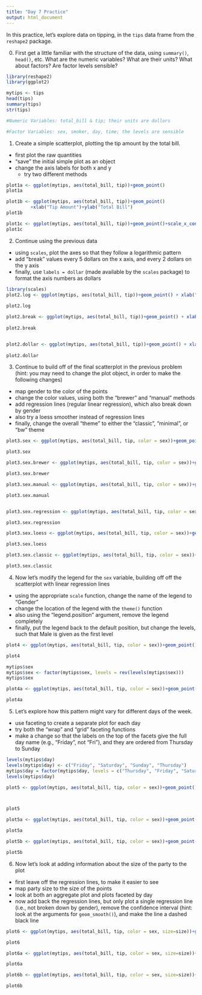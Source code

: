 ```yaml
---
title: "Day 7 Practice"
output: html_document
---
```


In this practice, let's explore data on tipping, in the `tips` data frame from the `reshape2` package.

0. First get a little familiar with the structure of the data, using `summary()`, `head()`, etc.  What are the numeric variables?  What are their units? What about factors? Are factor levels sensible?

```r
library(reshape2)
library(ggplot2)

mytips <- tips
head(tips)
summary(tips)
str(tips)

#Numeric Variables: total_bill & tip; their units are dollors

#Factor Variables: sex, smoker, day, time; the levels are sensible


```

1. Create a simple scatterplot, plotting the tip amount by the total bill.
  - first plot the raw quantities
  - "save" the initial simple plot as an object
  - change the axis labels for both x and y
    - try two different methods
  
```r
plot1a <- ggplot(mytips, aes(total_bill, tip))+geom_point()
plot1a

plot1b <- ggplot(mytips, aes(total_bill, tip))+geom_point()
         +xlab("Tip Amount")+ylab("Total Bill")
plot1b

plot1c <- ggplot(mytips, aes(total_bill, tip))+geom_point()+scale_x_continuous(name = "Tip Amount")+scale_y_continuous(name = "Total Bill")
plot1c


```

2. Continue using the previous data
  - using `scales`, plot the axes so that they follow a logarithmic pattern
  - add "break" values every 5 dollars on the x axis, and every 2 dollars on the y axis
  - finally, use `labels = dollar` (made available by the `scales` package) to format the axis numbers as dollars

```r
library(scales)
plot2.log <- ggplot(mytips, aes(total_bill, tip))+geom_point() + xlab("Tip Amount") + ylab("Total Bill") + scale_x_log10()
 
plot2.log

plot2.break <- ggplot(mytips, aes(total_bill, tip))+geom_point() + xlab("Tip Amount") + ylab("Total Bill") + scale_x_log10(breaks = seq(0, 50, 5)) + scale_y_continuous(breaks = seq(0, 10, 2))
 
plot2.break


plot2.dollar <- ggplot(mytips, aes(total_bill, tip))+geom_point() + xlab("Tip Amount") + ylab("Total Bill") + scale_x_log10(labels = dollar, breaks = seq(0, 50, 5)) + scale_y_continuous(labels = dollar, breaks = seq(0, 10, 2))
 
plot2.dollar

```

3. Continue to build off of the final scatterplot in the previous problem (hint: you may need to change the plot object, in order to make the following changes)
  - map gender to the color of the points
  - change the color values, using both the "brewer" and "manual" methods
  - add regression lines (regular linear regression), which also break down by gender
  - also try a loess smoother instead of regression lines
  - finally, change the overall "theme" to either the "classic", "minimal", or "bw" theme

```r
plot3.sex <- ggplot(mytips, aes(total_bill, tip, color = sex))+geom_point() + xlab("Tip Amount") + ylab("Total Bill") + scale_x_log10(labels = dollar,breaks = seq(0, 50, 5)) + scale_y_continuous(labels = dollar,breaks = seq(0, 10, 2))

plot3.sex

plot3.sex.brewer <- ggplot(mytips, aes(total_bill, tip, color = sex))+geom_point() + xlab("Tip Amount") + ylab("Total Bill") + scale_x_log10(labels = dollar,breaks = seq(0, 50, 5)) + scale_y_continuous(labels = dollar,breaks = seq(0, 10, 2))+ scale_color_brewer(palette = "Dark2")

plot3.sex.brewer

plot3.sex.manual <- ggplot(mytips, aes(total_bill, tip, color = sex))+geom_point() + xlab("Tip Amount") + ylab("Total Bill") + scale_x_log10(breaks = seq(0, 50, 5)) + scale_y_continuous(breaks = seq(0, 10, 2))+ scale_color_manual(values = c("pink1", "skyblue1"))

plot3.sex.manual


plot3.sex.regression <- ggplot(mytips, aes(total_bill, tip, color = sex))+geom_point() + xlab("Tip Amount") + ylab("Total Bill") + scale_x_log10(labels = dollar,breaks = seq(0, 50, 5)) + scale_y_continuous(labels = dollar,breaks = seq(0, 10, 2))+ scale_color_manual(values = c("pink1", "skyblue1"))+geom_smooth(method = "lm")

plot3.sex.regression

plot3.sex.loess <- ggplot(mytips, aes(total_bill, tip, color = sex))+geom_point() + xlab("Tip Amount") + ylab("Total Bill") + scale_x_log10(breaks = seq(0, 50, 5)) + scale_y_continuous(breaks = seq(0, 10, 2))+ scale_color_manual(values = c("pink1", "skyblue1"))+geom_smooth()  + theme_bw()

plot3.sex.loess

plot3.sex.classic <- ggplot(mytips, aes(total_bill, tip, color = sex))+geom_point() + xlab("Tip Amount") + ylab("Total Bill") + scale_x_log10(labels = dollar,breaks = seq(0, 50, 5)) + scale_y_continuous(labels = dollar,breaks = seq(0, 10, 2))+ scale_color_manual(values = c("pink1", "skyblue1"))+geom_smooth(method = lm)  + theme_classic()

plot3.sex.classic

```


4. Now let's modify the legend for the `sex` variable, building off off the scatterplot with linear regression lines
  - using the appropriate `scale` function, change the name of the legend to "Gender"
  - change the location of the legend with the `theme()` function
  - also using the "legend.position" argument, remove the legend completely
  - finally, put the legend back to the default position, but change the levels, such that Male is given as the first level
  
```r
plot4 <- ggplot(mytips, aes(total_bill, tip, color = sex))+geom_point() + xlab("Tip Amount") + ylab("Total Bill") + scale_x_log10(labels = dollar,breaks = seq(0, 50, 5)) + scale_y_continuous(labels = dollar,breaks = seq(0, 10, 2))+ scale_color_manual(name = "Gender", values = c("pink1", "skyblue1"))+geom_smooth(method = lm)  + theme_classic() +theme(legend.position = "top")

plot4

mytips$sex
mytips$sex <- factor(mytips$sex, levels = rev(levels(mytips$sex)))
mytips$sex

plot4a <- ggplot(mytips, aes(total_bill, tip, color = sex))+geom_point() + xlab("Tip Amount") + ylab("Total Bill") + scale_x_log10(labels = dollar,breaks = seq(0, 50, 5)) + scale_y_continuous(labels = dollar,breaks = seq(0, 10, 2))+ scale_color_manual(name = "Gender", values = c("pink1", "skyblue1"))+geom_smooth(method = lm)  + theme_classic() + theme(text = element_text(family = "serif", size = 12))

plot4a
```

5. Let's explore how this pattern might vary for different days of the week.
  - use faceting to create a separate plot for each day
  - try both the "wrap" and "grid" faceting functions
  - make a change so that the labels on the top of the facets give the full day name (e.g., "Friday", not "Fri"), and they are ordered from Thursday to Sunday
  
```r

levels(mytips$day)
levels(mytips$day) <- c("Friday", "Saturday", "Sunday", "Thursday")
mytips$day = factor(mytips$day, levels = c("Thursday", "Friday", "Saturday", "Sunday"))
levels(mytips$day)

plot5 <- ggplot(mytips, aes(total_bill, tip, color = sex))+geom_point() + xlab("Tip Amount") + ylab("Total Bill") + scale_x_log10(labels = dollar,breaks = seq(0, 50, 5)) + scale_y_continuous(labels = dollar,breaks = seq(0, 10, 2))+ scale_color_manual(name = "Gender", values = c("pink1", "skyblue1"))+geom_smooth(method = lm)  + theme_bw() +theme(legend.position = "top") + facet_wrap(~day)



plot5

plot5a <- ggplot(mytips, aes(total_bill, tip, color = sex))+geom_point() + xlab("Tip Amount") + ylab("Total Bill") + scale_x_log10(labels = dollar,breaks = seq(0, 50, 5)) + scale_y_continuous(labels = dollar,breaks = seq(0, 10, 2))+ scale_color_manual(name = "Gender", values = c("pink1", "skyblue1"))+geom_smooth(method = lm)  + theme_bw() +theme(legend.position = "top") + facet_grid(.~day)

plot5a

plot5b <- ggplot(mytips, aes(total_bill, tip, color = sex))+geom_point() + xlab("Tip Amount") + ylab("Total Bill") + scale_x_log10(labels = dollar,breaks = seq(0, 50, 5)) + scale_y_continuous(labels = dollar,breaks = seq(0, 10, 2))+ scale_color_manual(name = "Gender", values = c("pink1", "skyblue1"))+geom_smooth(method = lm)  + theme_bw() +theme(legend.position = "top") + facet_grid(day~.)

plot5b

```

6. Now let's look at adding information about the size of the party to the plot
  - first leave off the regression lines, to make it easier to see
  - map party size to the size of the points
  - look at both an aggregate plot and plots faceted by day
  - now add back the regression lines, but only plot a single regression line (i.e., not broken down by gender), remove the confidence interval (hint: look at the arguments for `geom_smooth()`), and make the line a dashed black line
  
```r

plot6 <- ggplot(mytips, aes(total_bill, tip, color = sex, size=size))+geom_point() + xlab("Tip Amount") + ylab("Total Bill") + scale_x_log10(labels = dollar,breaks = seq(0, 50, 5)) + scale_y_continuous(labels = dollar,breaks = seq(0, 10, 2))+ scale_color_manual(name = "Gender", values = c("pink1", "skyblue1")) +geom_smooth(method = lm, se=FALSE,linetype = "dashed", color = "black")+ theme_bw() +theme(legend.position = "top") 

plot6

plot6a <- ggplot(mytips, aes(total_bill, tip, color = sex, size=size))+geom_point() + xlab("Tip Amount") + ylab("Total Bill") + scale_x_log10(labels = dollar,breaks = seq(0, 50, 5)) + scale_y_continuous(labels = dollar,breaks = seq(0, 10, 2))+ scale_color_manual(name = "Gender", values = c("pink1", "skyblue1")) +geom_smooth(method = lm, se=FALSE,linetype = "dashed", color = "black")+ theme_bw()  + facet_wrap(~day)

plot6a

plot6b <- ggplot(mytips, aes(total_bill, tip, color = sex, size=size))+geom_point() + xlab("Tip Amount") + ylab("Total Bill") + scale_x_log10(labels = dollar,breaks = seq(0, 50, 5)) + scale_y_continuous(labels = dollar,breaks = seq(0, 10, 2))+ scale_color_manual(name = "Gender", values = c("pink1", "skyblue1")) +geom_smooth(method = lm, se=FALSE,linetype = "dashed", color = "black")+ theme_bw()  + facet_grid(day~.)

plot6b

```

